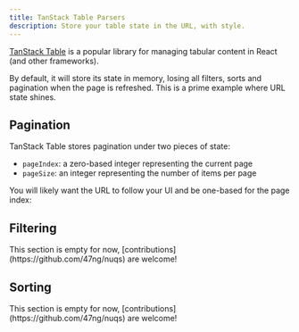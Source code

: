 ```yaml
---
title: TanStack Table Parsers
description: Store your table state in the URL, with style.
---
```


[TanStack Table](https://tanstack.com/table) is a popular library for managing
tabular content in React (and other frameworks).

By default, it will store its state in memory, losing all filters, sorts and
pagination when the page is refreshed. This is a prime example where URL state
shines.

## Pagination

TanStack Table stores pagination under two pieces of state:

- `pageIndex`: a zero-based integer representing the current page
- `pageSize`: an integer representing the number of items per page

You will likely want the URL to follow your UI and be one-based for the page index:


<Suspense>
  <TanStackTablePagination />
</Suspense>

## Filtering

<Callout>
  This section is empty for now, [contributions](https://github.com/47ng/nuqs) are welcome!
</Callout>

## Sorting

<Callout>
  This section is empty for now, [contributions](https://github.com/47ng/nuqs) are welcome!
</Callout>

